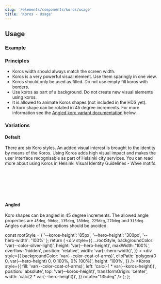 ```yaml
---
slug: '/elements/components/koros/usage'
title: 'Koros - Usage'
---
```




## Usage

### Example

<PlaygroundPreview>
  <Koros type="basic" />
</PlaygroundPreview>

### Principles

- Koros width should always match the screen width.
- Koros is a very powerful visual element. Use them sparingly in one view.
- Koros should only be used as filled. Do not use empty fill koros with borders.
- Use koros as part of a background. Do not create new visual elements using koros.
- It is allowed to animate Koros shapes (not included in the HDS yet).
- A koro shape can be rotated in 45 degree increments. For more information see the [Angled koro variant documentation](#angled) below.

### Variations

#### Default

There are six Koro styles. An added visual interest is brought to the identity by means of the Koros. Using Koros adds high visual impact and makes the user interface recognisable as part of Helsinki city services.
You can read more about using Koros in <Link href="https://brand.hel.fi/en/wave-motifs/" external>Helsinki Visual Identity Guidelines - Wave motifs</Link>.

<PlaygroundPreview>
  <Koros type="basic" />
  <br />
  <Koros type="beat" />
  <br />
  <Koros type="pulse" />
  <br />
  <Koros type="wave" />
  <br />
  <Koros type="storm" />
  <br />
  <Koros type="calm" />
</PlaygroundPreview>

#### Angled

Koro shapes can be angled in 45 degree increments. The allowed angle properties are `45deg`, `90deg`, `135deg`, `180deg`, `225deg`, `270deg` and `315deg`. Angles outside of these options should be avoided.

  const rootStyle = { '--koros-height': '85px', '--hero-height': '300px', '--hero-width': '100%' };
  return (
    <div
      style={{
        ...rootStyle,
        backgroundColor: 'var(--color-silver-light)',
        height: 'var(--hero-height)',
        maxWidth: '100%',
        overflow: 'hidden',
        position: 'relative',
        width: 'var(--hero-width)',
      }}
    >
      <div
        style={{
          backgroundColor: 'var(--color-coat-of-arms)',
          clipPath: 'polygon(0 0, var(--hero-height) 0, 0 100%, 0% 100%)',
          height: '100%',
        }}
      />
      <Koros
        style={{
          fill: 'var(--color-coat-of-arms)',
          left: 'calc(-1 * var(--koros-height))',
          position: 'absolute',
          top: 'var(--koros-height)',
          transformOrigin: 'center',
          width: 'calc(2 * var(--hero-height))',
        }}
        rotate="135deg"
      />
    </div>
  );
};

<PlaygroundPreview>
  <AngledVariation />
</PlaygroundPreview>
